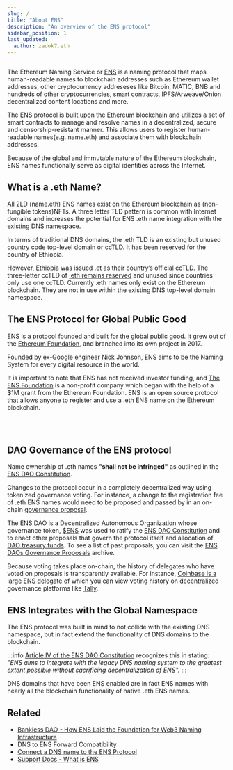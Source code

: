 ```yaml
---
slug: /
title: "About ENS"
description: "An overview of the ENS protocol"
sidebar_position: 1
last_updated:
  author: zadok7.eth
---
```


<div align='center'>
  <Image img="/img/dnstoens/ens-logo-medium.png" width="500px"/>
</div>

The Ethereum Naming Service or [ENS](https://ens.domains) is a naming protocol that maps human-readable names to blockchain addresses such as Ethereum wallet addresses, other cryptocurrency addreseses like Bitcoin, MATIC, BNB and hundreds of other cryptocurrencies, smart contracts, IPFS/Arweave/Onion decentralized content locations and more.

The ENS protocol is built upon the [Ethereum](https://ethereum.org/en/what-is-ethereum/) blockchain and utilizes a set of smart contracts to manage and resolve names in a decentralized, secure and censorship-resistant manner. This allows users to register human-readable names(e.g. name.eth) and associate them with blockchain addresses.

Because of the global and immutable nature of the Ethereum blockchain, ENS names functionally serve as digital identities across the Internet.

## What is a .eth Name?

All 2LD (name.eth) ENS names exist on the Ethereum blockchain as (non-fungible tokens)NFTs. A three letter TLD pattern is common with Internet domains and increases the potential for ENS .eth name integration with the existing DNS namespace.

In terms of traditional DNS domains, the .eth TLD is an existing but unused country code top-level domain or ccTLD. It has been reserved for the country of Ethiopia.

However, Ethiopia was issued .et as their country’s official ccTLD. The three-letter ccTLD of [.eth remains reserved](https://en.wikipedia.org/wiki/ISO_3166-1_alpha-3#Officially_assigned_code_elements) and unused since countries only use one ccTLD. Currently .eth names only exist on the Ethereum blockchain. They are not in use within the existing DNS top-level domain namespace. 

## The ENS Protocol for Global Public Good

ENS is a protocol founded and built for the global public good. It grew out of the [Ethereum Foundation](https://ethereum.foundation), and branched into its own project in 2017.

Founded by ex-Google engineer Nick Johnson, ENS aims to be the Naming System for every digital resource in the world.

It is important to note that ENS has not received investor funding, and [The ENS Foundation](https://docs.ens.domains/v/governance/the-ens-foundation) is a non-profit company which began with the help of a $1M grant from the Ethereum Foundation. ENS is an open source protocol that allows anyone to register and use a .eth ENS name on the Ethereum blockchain.

<br/>
<div align="center">
  <Image img="/img/dnstoens/world-map-small.png"/>
</div>
<br/>

## DAO Governance of the ENS protocol

Name ownership of .eth names **"shall not be infringed"** as outlined in the [ENS DAO Constitution](https://docs.ens.domains/v/governance/ens-dao-constitution#i.-name-ownership-shall-not-be-infringed).

Changes to the protocol occur in a completely decentralized way using tokenized governance voting. For instance, a change to the registration fee of .eth ENS names would need to be proposed and passed by in an on-chain [governance proposal](https://basics.ensdao.org/proposals).

The ENS DAO is a Decentralized Autonomous Organization whose governance token, [$ENS](https://coinmarketcap.com/currencies/ethereum-name-service/) was used to ratify the [ENS DAO Constitution](https://basics.ensdao.org/ensdao-constitution) and to enact other proposals that govern the protocol itself and allocation of [DAO treasury funds](https://basics.ensdao.org/protocol-revenue). To see a list of past proposals, you can visit the [ENS DAOs Governance Proposals](https://docs.ens.domains/v/governance/governance-proposals) archive. 

Because voting takes place on-chain, the history of delegates who have voted on proposals is transparently available. For instance, [Coinbase is a large ENS delegate](https://www.tally.xyz/profile/coinbase.eth?governanceId=eip155:1:0x323A76393544d5ecca80cd6ef2A560C6a395b7E3) of which you can view voting history on decentralized governance platforms like [Tally](https://tally.xyz).


## ENS Integrates with the Global Namespace

The ENS protocol was built in mind to not collide with the existing DNS namespace, but in fact extend the functionality of DNS domains to the blockchain.

:::info
[Article IV of the ENS DAO Constitution](https://docs.ens.domains/v/governance/ens-dao-constitution#iv.-ens-integrates-with-the-global-namespace) recognizes this in stating:  
_"ENS aims to integrate with the legacy DNS naming system to the greatest extent possible without sacrificing decentralization of ENS"._
:::

DNS domains that have been ENS enabled are in fact ENS names with nearly all the blockchain functionality of native .eth ENS names.

## Related

* [Bankless DAO - How ENS Laid the Foundation for Web3 Naming Infrastructure](https://www.youtube.com/watch?v=ZxI30i9U00w)
* DNS to ENS Forward Compatibility
* [Connect a DNS name to the ENS Protocol](/dnstoens/importguide/connect-dns-to-ens)
* [Support Docs - What is ENS](https://support.ens.domains/docs/core/what-is-ens)
